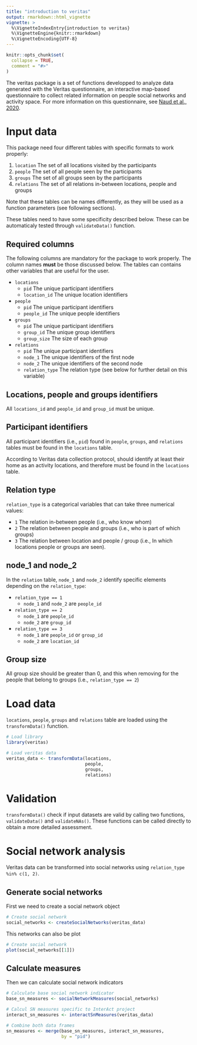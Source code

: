 ```yaml
---
title: "introduction to veritas"
output: rmarkdown::html_vignette
vignette: >
  %\VignetteIndexEntry{introduction to veritas}
  %\VignetteEngine{knitr::rmarkdown}
  %\VignetteEncoding{UTF-8}
---
```


```r
knitr::opts_chunk$set(
  collapse = TRUE,
  comment = "#>"
)
```

The veritas package is a set of functions developped to analyze data
generated with the Veritas questionnaire, an interactive map-based questionnaire
to collect related information on people social networks and activity space.
For more information on this questionnaire, 
see [Naud et al., 2020](https://doi.org/10.1016/j.healthplace.2020.102454).

# Input data

This package need four different tables with specific formats to work properly:

  1. `location` The set of all locations visited by the participants
  2. `people` The set of all people seen by the participants
  3. `groups` The set of all groups seen by the participants
  4. `relations` The set of all relations in-between locations, people and groups

Note that these tables can be names differently, as they will be used
as a function parameters (see following sections).

These tables need to have some specificity described below.
These can be automaticaly tested through `validateData()` function.

## Required columns

The following columns are mandatory for the package to work properly.
The column names **must** be those discussed below. The tables can contains
other variables that are useful for the user.

  - `locations`
    - `pid` The unique participant identifiers
    - `location_id` The unique location identifiers

  - `people`
    - `pid` The unique participant identifiers
    - `people_id` The unique people identifiers

  - `groups`
    - `pid` The unique participant identifiers
    - `group_id` The unique group identifiers
    - `group_size` The size of each group

  - `relations`
    - `pid` The unique participant identifiers
    - `node_1` The unique identifiers of the first node
    - `node_2` The unique identifiers of the second node
    - `relation_type` The relation type 
    (see below for further detail on this variable)

## Locations, people and groups identifiers
All `locations_id` and `people_id` and `group_id` must be unique.

## Participant identifiers

All participant identifiers (i.e., `pid`) found in `people`, `groups`, 
and `relations` tables must be found in the `locations` table.

According to Veritas data collection protocol, should identify at least
their home as an activity locations, and therefore must be found in the
`locations` table.

## Relation type

`relation_type` is a categorical variables that can take three numerical
values:

  - `1` The relation in-between people (i.e., who know whom)
  - `2` The relation between people and groups 
  (i.e., who is part of which groups)
  - `3` The relation between location and people / group 
  (i.e., In which locations people or groups are seen).

## node_1 and node_2

In the `relation` table, `node_1` and `node_2` identify specific elements
depending on the `relation_type`:

  - `relation_type == 1`
    - `node_1` and `node_2` are `people_id`

  - `relation_type == 2`
    - `node_1` are `people_id`
    - `node_2` are `group_id`
  - `relation_type == 3`
    - `node_1` are `people_id` or `group_id`
    - `node_2` are `location_id`

## Group size

All group size should be greater than 0, and this when removing for the 
people that belong to groups (i.e., `relation_type == 2`)


# Load data

`locations`, `people`, `groups` and `relations` table are loaded using the 
`transformData()` function.

```r
# Load library
library(veritas)

# Load veritas data
veritas_data <- transformData(locations,
                              people,
                              groups,
                              relations)
```

# Validation

`transformData()` check if input datasets are valid by calling two functions, 
`validateData()` and `validateNAs()`. These functions can be called directly
to obtain a more detailed assessment.

# Social network analysis

Veritas data can be transformed into social networks using
`relation_type %in% c(1, 2)`.

## Generate social networks
First we need to create a social network object

```r
# Create social network
social_networks <- createSocialNetworks(veritas_data)
```

This networks can also be plot
```r
# Create social network
plot(social_networks[[1]])
```

## Calculate measures
Then we can calculate social network indicators

```r

# Calculate base social network indicator
base_sn_measures <- socialNetworkMeasures(social_networks)

# Calcul SN measures specific to InterAct project
interact_sn_measures <- interactSnMeasures(veritas_data)

# Combine both data frames
sn_measures <- merge(base_sn_measures, interact_sn_measures, 
                     by = "pid")

```


